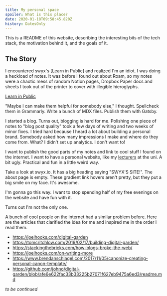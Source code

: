 ```yaml
---
title: My personal space
spoiler: What is this place?
date: 2020-01-18T09:58:45.820Z
history: DatesOnly
---
```


This is a README of this website, describing the interesting bits of
the tech stack, the motivation behind it, and the goals of it.

## The Story

I encountered swyx's [Learn in Public] and realized I'm an idiot.
I was doing a heckload of notes. It was before I found out about Roam,
so my notes were a chaotic mess of random Notion pages,
Dropbox Paper docs and sheets I took out of the printer to cover with
illegible hieroglyphs.

[Learn in Public](https://www.swyx.io/writing/learn-in-public/)

"Maybe I can make them helpful for somebody else," I thought.
Spellcheck them in Grammarly. Write a bunch of MDX files.
Publish them with Gatsby.

I started a blog. Turns out, blogging is hard for me.
Polishing one piece of notes to "blog post quality" took a few days of
writing and two weeks of minor fixes. I tried hard because I heard
a lot about building a personal brand. Somebody asked how many
impressions I make and where do they come from.
What? I didn't set up analytics. I don't want to!

I want to publish the good parts of my notes and link to cool stuff I
found on the internet. I want to have a personal website,
like my [lecturers] at the uni. A bit ugly.
Practical and fun in a little weird way.

[lecturers]: http://www.ii.uni.wroc.pl/~wzychla/

Take a look at swyx.io.
It has a big heading saying "SWYX'S SITE!".
The about page is empty.
These gradient link hovers aren't pretty,
but they put a big smile on my face.
It's awesome.

I'm gonna go this way.
I want to stop spending half of my free evenings on the website
and have fun with it.

Turns out I'm not the only one.

A bunch of cool people on the internet had a similar problem before.
Here are the articles that clarified the idea for me and inspired me
in the order I read them.

- https://joelhooks.com/digital-garden
- https://tomcritchlow.com/2019/02/17/building-digital-garden/
- https://stackingthebricks.com/how-blogs-broke-the-web/
- https://joelhooks.com/on-writing-more
- https://www.brendanschlagel.com/2017/11/05/canonize-creating-personal-canon-template/
- https://github.com/johno/digital-garden/blob/afe6e622fac33b33225b27071f627eb9475a6ed3/readme.md

_to be continued_

<!--

- [] Grammarly

## Cool Bits

- Displaying git log of a blog post for transparency.

### Blog post git log

# TODO

- [ ] TLDR What I do (display git log of a blog post) and why (transparency, showing the journey)
- [ ] Write a tutorial on how I did it

The dates of posts are pretty problematic. I update my posts sometimes.
Should I change the date then?

Kent C. Dodds asked "why doesn't he have dates on his blog posts" said
he just keeps all of them up to date. Publish dates would be confusing.
I get that point, but I kinda wanna keep the dates, at least for myself
as a *created_at* information.

Instead of showing less dates, I decided to show more. I keep my posts
in a git repository, so I have a farily good idea what and when was changed.

- I formatted the git log in a parseable way
- Parsed it in gatsby-node.js and added it into Gatsby's GraphQL schema
- Added history and historySource to frontmatter
- Rendered it in post template

 -->
